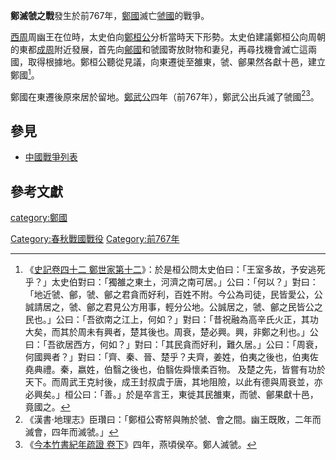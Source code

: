{{Infobox Military Conflict
|conflict=鄭滅虢之戰
|partof=
|date=前767年
|place=[[東虢國|虢國]]
|result=[[東虢國|虢國]]被[[鄭國|鄭國]]所滅
|combatant1=[[鄭國|鄭國]]
|combatant2= [[東虢國|虢國]]
|commander1=[[鄭武公|鄭武公]]
|commander2=不詳
|strength1=不詳
|strength2=不詳
|casualties1=不詳
|casualties2=不詳
}}
'''鄭滅虢之戰'''發生於前767年，[[鄭國|鄭國]]滅亡[[東虢國|虢國]]的戰爭。

[[西周|西周]]周幽王在位時，太史伯向[[鄭桓公|鄭桓公]]分析當時天下形勢。太史伯建議鄭桓公向周朝的東都[[成周|成周]]附近發展，首先向[[鄶國|鄶國]]和虢國寄放財物和妻兒，再尋找機會滅亡這兩國，取得根據地。鄭桓公聽從見議，向東遷徙至雒東，虢、鄶果然各獻十邑，建立鄭國<ref>《[[s:史記/卷042|史記卷四十二 鄭世家第十二]]》：於是桓公問太史伯曰：「王室多故，予安逃死乎？」太史伯對曰：「獨雒之東土，河濟之南可居。」公曰：「何以？」對曰：「地近虢、鄶，虢、鄶之君貪而好利，百姓不附。今公為司徒，民皆愛公，公誠請居之，虢、鄶之君見公方用事，輕分公地。公誠居之，虢、鄶之民皆公之民也。」公曰：「吾欲南之江上，何如？」對曰：「昔祝融為高辛氏火正，其功大矣，而其於周未有興者，楚其後也。周衰，楚必興。興，非鄭之利也。」公曰：「吾欲居西方，何如？」對曰：「其民貪而好利，難久居。」公曰：「周衰，何國興者？」對曰：「齊、秦、晉、楚乎？夫齊，姜姓，伯夷之後也，伯夷佐堯典禮。秦，嬴姓，伯翳之後也，伯翳佐舜懷柔百物。 及楚之先，皆嘗有功於天下。而周武王克紂後，成王封叔虞于唐，其地阻險，以此有德與周衰並，亦必興矣。」桓公曰：「善。」於是卒言王，東徙其民雒東，而虢、鄶果獻十邑，竟國之。</ref>。

鄭國在東遷後原來居於留地。[[鄭武公|鄭武公]]四年（前767年），鄭武公出兵滅了虢國<ref>《漢書·地理志》臣瓚曰：「鄭桓公寄帑與賄於虢、會之間。幽王既敗，二年而滅會，四年而滅虢。」</ref><ref>《[[s:今本竹書紀年疏證/卷下|今本竹書紀年疏證 卷下]]》四年，燕頃侯卒。鄭人滅虢。</ref>。

==參見==
*[[中國戰爭列表|中國戰爭列表]]

==參考文獻==
{{reflist}}

[[category:鄭國|category:鄭國]]
[[Category:春秋戰國戰役|Category:春秋戰國戰役]]
[[Category:前767年|Category:前767年]]